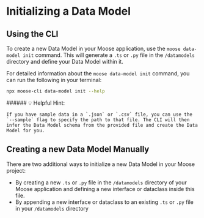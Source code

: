 
# Initializing a Data Model

## Using the CLI

To create a new Data Model in your Moose application, use the `moose data-model init` command. This will generate a `.ts` or `.py` file in the `/datamodels` directory and define your Data Model within it.

For detailed information about the `moose data-model init` command, you can run the following in your terminal:

```bash filename="Terminal" copy
npx moose-cli data-model init --help

```

<Callout> 
###### 💡 Helpful Hint:

    If you have sample data in a `.json` or `.csv` file, you can use the `--sample` flag to specify the path to that file. The CLI will then infer the Data Model schema from the provided file and create the Data Model for you.

</Callout>

## Creating a new Data Model Manually

There are two additional ways to initialize a new Data Model in your Moose project:

- By creating a new `.ts` or `.py` file in the `/datamodels` directory of your Moose application and defining a new interface or dataclass inside this file.
- By appending a new interface or dataclass to an existing `.ts` or `.py` file in your `/datamodels` directory
